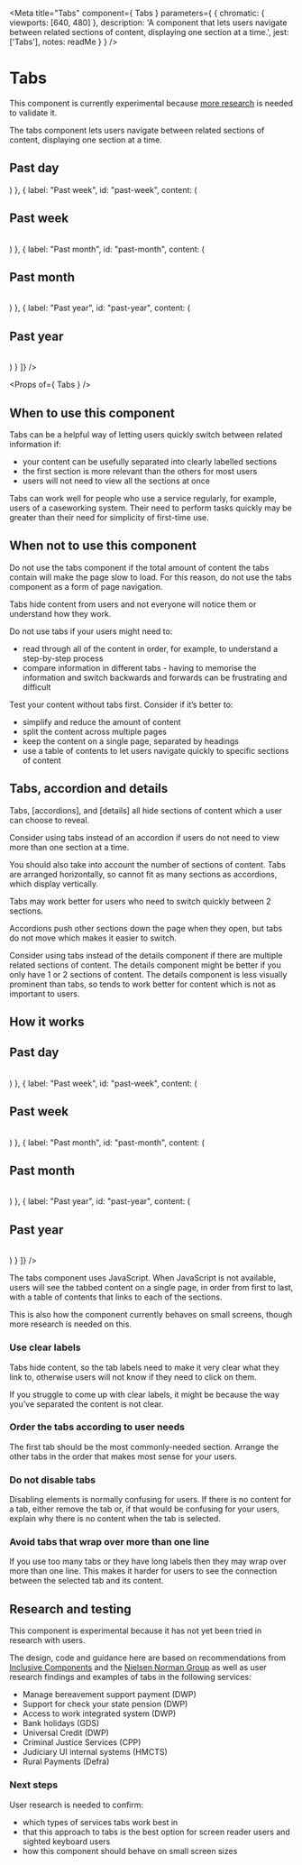 
<Meta
  title="Tabs"
  component={ Tabs }
  parameters={ {
    chromatic: { viewports: [640, 480] },
    description: 'A component that lets users navigate between related sections of content, displaying one section at a time.',
    jest: ['Tabs'],
    notes: readMe
  } }
/>

# Tabs

<p><Tag text="Experimental" /></p>

This component is currently experimental because [more research] is needed to validate it.

The tabs component lets users navigate between related sections of content, displaying one section at a time.

<Preview withToolbar>
  <Story name="Tabs">
    <Tabs
      items={[
        {
          label: "Past day",
          id: "past-day",
          content: (<Fragment>
            <h2>Past day</h2>
            <Table
              keys={['manager', 'opened', 'closed']}
              headings={{
                manager: 'Case manager',
                opened: 'Cases opened',
                closed: 'Cases closed'
              }}
              data={[
                {
                  manager: 'David Francis',
                  opened: '3',
                  closed: '0'
                },
                {
                  manager: 'Paul Farmer',
                  opened: '1',
                  closed: '0'
                },
                {
                  manager: 'Rita Patel',
                  opened: '2',
                  closed: '0'
                },
              ]}
            />
          </Fragment>)
        },
        {
          label: "Past week",
          id: "past-week",
          content: (<Fragment>
            <h2>Past week</h2>
            <Table
              keys={['manager', 'opened', 'closed']}
              headings={{
                manager: 'Case manager',
                opened: 'Cases opened',
                closed: 'Cases closed'
              }}
              data={[
                {
                  manager: 'David Francis',
                  opened: '24',
                  closed: '18'
                },
                {
                  manager: 'Paul Farmer',
                  opened: '16',
                  closed: '20'
                },
                {
                  manager: 'Rita Patel',
                  opened: '24',
                  closed: '27'
                },
              ]}
            />
          </Fragment>)
        },
        {
          label: "Past month",
          id: "past-month",
          content: (<Fragment>
            <h2>Past month</h2>
            <Table
              keys={['manager', 'opened', 'closed']}
              headings={{
                manager: 'Case manager',
                opened: 'Cases opened',
                closed: 'Cases closed'
              }}
              data={[
                {
                  manager: 'David Francis',
                  opened: '98',
                  closed: '95'
                },
                {
                  manager: 'Paul Farmer',
                  opened: '122',
                  closed: '131'
                },
                {
                  manager: 'Rita Patel',
                  opened: '126',
                  closed: '142'
                },
              ]}
            />
          </Fragment>)
        },
        {
          label: "Past year",
          id: "past-year",
          content: (<Fragment>
            <h2>Past year</h2>
            <Table
              keys={['manager', 'opened', 'closed']}
              headings={{
                manager: 'Case manager',
                opened: 'Cases opened',
                closed: 'Cases closed'
              }}
              data={[
                {
                  manager: 'David Francis',
                  opened: '1380',
                  closed: '1472'
                },
                {
                  manager: 'Paul Farmer',
                  opened: '1129',
                  closed: '1083'
                },
                {
                  manager: 'Rita Patel',
                  opened: '1539',
                  closed: '1265'
                },
              ]}
            />
          </Fragment>)
        }
      ]}
    />
  </Story>
</Preview>

<Props of={ Tabs } />


## When to use this component

Tabs can be a helpful way of letting users quickly switch between related information if:

- your content can be usefully separated into clearly labelled sections
- the first section is more relevant than the others for most users
- users will not need to view all the sections at once

Tabs can work well for people who use a service regularly, for example, users of a caseworking system. Their need to perform tasks quickly may be greater than their need for simplicity of first-time use.


## When not to use this component

Do not use the tabs component if the total amount of content the tabs contain will make the page slow to load. For this reason, do not use the tabs component as a form of page navigation.

Tabs hide content from users and not everyone will notice them or understand how they work.

Do not use tabs if your users might need to:

- read through all of the content in order, for example, to understand a step-by-step process
- compare information in different tabs - having to memorise the information and switch backwards and forwards can be frustrating and difficult

Test your content without tabs first. Consider if it’s better to:

- simplify and reduce the amount of content
- split the content across multiple pages
- keep the content on a single page, separated by headings
- use a table of contents to let users navigate quickly to specific sections of content


## Tabs, accordion and details

Tabs, [accordions], and [details] all hide sections of content which a user can choose to reveal.

Consider using tabs instead of an accordion if users do not need to view more than one section at a time.

You should also take into account the number of sections of content. Tabs are arranged horizontally, so cannot fit as many sections as accordions, which display vertically.

Tabs may work better for users who need to switch quickly between 2 sections.

Accordions push other sections down the page when they open, but tabs do not move which makes it easier to switch.

Consider using tabs instead of the details component if there are multiple related sections of content. The details component might be better if you only have 1 or 2 sections of content. The details component is less visually prominent than tabs, so tends to work better for content which is not as important to users.


## How it works

<Preview>
  <Story name="Standard">
    <Tabs
      items={[
        {
          label: "Past day",
          id: "past-day",
          content: (<Fragment>
            <h2>Past day</h2>
            <Table
              keys={['manager', 'opened', 'closed']}
              headings={{
                manager: 'Case manager',
                opened: 'Cases opened',
                closed: 'Cases closed'
              }}
              data={[
                {
                  manager: 'David Francis',
                  opened: '3',
                  closed: '0'
                },
                {
                  manager: 'Paul Farmer',
                  opened: '1',
                  closed: '0'
                },
                {
                  manager: 'Rita Patel',
                  opened: '2',
                  closed: '0'
                },
              ]}
            />
          </Fragment>)
        },
        {
          label: "Past week",
          id: "past-week",
          content: (<Fragment>
            <h2>Past week</h2>
            <Table
              keys={['manager', 'opened', 'closed']}
              headings={{
                manager: 'Case manager',
                opened: 'Cases opened',
                closed: 'Cases closed'
              }}
              data={[
                {
                  manager: 'David Francis',
                  opened: '24',
                  closed: '18'
                },
                {
                  manager: 'Paul Farmer',
                  opened: '16',
                  closed: '20'
                },
                {
                  manager: 'Rita Patel',
                  opened: '24',
                  closed: '27'
                },
              ]}
            />
          </Fragment>)
        },
        {
          label: "Past month",
          id: "past-month",
          content: (<Fragment>
            <h2>Past month</h2>
            <Table
              keys={['manager', 'opened', 'closed']}
              headings={{
                manager: 'Case manager',
                opened: 'Cases opened',
                closed: 'Cases closed'
              }}
              data={[
                {
                  manager: 'David Francis',
                  opened: '98',
                  closed: '95'
                },
                {
                  manager: 'Paul Farmer',
                  opened: '122',
                  closed: '131'
                },
                {
                  manager: 'Rita Patel',
                  opened: '126',
                  closed: '142'
                },
              ]}
            />
          </Fragment>)
        },
        {
          label: "Past year",
          id: "past-year",
          content: (<Fragment>
            <h2>Past year</h2>
            <Table
              keys={['manager', 'opened', 'closed']}
              headings={{
                manager: 'Case manager',
                opened: 'Cases opened',
                closed: 'Cases closed'
              }}
              data={[
                {
                  manager: 'David Francis',
                  opened: '1380',
                  closed: '1472'
                },
                {
                  manager: 'Paul Farmer',
                  opened: '1129',
                  closed: '1083'
                },
                {
                  manager: 'Rita Patel',
                  opened: '1539',
                  closed: '1265'
                },
              ]}
            />
          </Fragment>)
        }
      ]}
    />
  </Story>
</Preview>

The tabs component uses JavaScript. When JavaScript is not available, users will see the tabbed content on a single page, in order from first to last, with a table of contents that links to each of the sections.

This is also how the component currently behaves on small screens, though more research is needed on this.


### Use clear labels

Tabs hide content, so the tab labels need to make it very clear what they link to, otherwise users will not know if they need to click on them.

If you struggle to come up with clear labels, it might be because the way you’ve separated the content is not clear.


### Order the tabs according to user needs

The first tab should be the most commonly-needed section. Arrange the other tabs in the order that makes most sense for your users.


### Do not disable tabs

Disabling elements is normally confusing for users. If there is no content for a tab, either remove the tab or, if that would be confusing for your users, explain why there is no content when the tab is selected.


### Avoid tabs that wrap over more than one line

If you use too many tabs or they have long labels then they may wrap over more than one line. This makes it harder for users to see the connection between the selected tab and its content.


## Research and testing

This component is experimental because it has not yet been tried in research with users.

The design, code and guidance here are based on recommendations from [Inclusive Components] and the [Nielsen Norman Group] as well as user research findings and examples of tabs in the following services:

- Manage bereavement support payment (DWP)
- Support for check your state pension (DWP)
- Access to work integrated system (DWP)
- Bank holidays (GDS)
- Universal Credit (DWP)
- Criminal Justice Services (CPP)
- Judiciary UI internal systems (HMCTS)
- Rural Payments (Defra)


### Next steps

User research is needed to confirm:

- which types of services tabs work best in
- that this approach to tabs is the best option for screen reader users and sighted keyboard users
- how this component should behave on small screen sizes

[more research]: #next-steps
[Inclusive Components]: https://inclusive-components.design/tabbed-interfaces/
[Nielsen Norman Group]: https://www.nngroup.com/articles/tabs-used-right/
